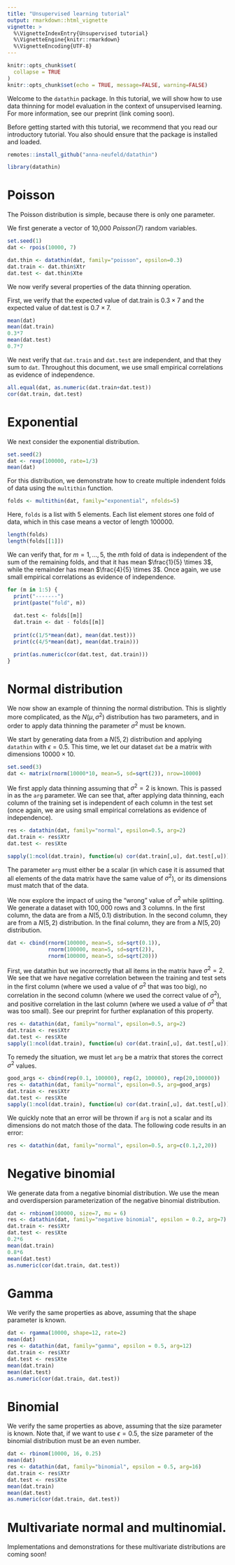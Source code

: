 ```yaml
---
title: "Unsupervised learning tutorial" 
output: rmarkdown::html_vignette
vignette: >
  %\VignetteIndexEntry{Unsupervised tutorial}
  %\VignetteEngine{knitr::rmarkdown}
  %\VignetteEncoding{UTF-8}
---
```


```r
knitr::opts_chunk$set(
  collapse = TRUE
)
knitr::opts_chunk$set(echo = TRUE, message=FALSE, warning=FALSE)
```

Welcome to the `datathin` package. In this tutorial, we will show how to use data thinning for model evaluation in the context of unsupervised learning. For more information, see our preprint (link coming soon).

Before getting started with this tutorial, we recommend that you read our introductory tutorial. You also should ensure that the package is installed and loaded. 


```r
remotes::install_github("anna-neufeld/datathin")
```

```r
library(datathin)
```




# Poisson

The Poisson distribution is simple, because there is only one parameter. 

We first generate a vector of 10,000 $Poisson(7)$ random variables. 

```r
set.seed(1)
dat <- rpois(10000, 7)
```

```r
dat.thin <- datathin(dat, family="poisson", epsilon=0.3)
dat.train <- dat.thin$Xtr
dat.test <- dat.thin$Xte
```

We now verify several properties of the data thinning operation.

First, we verify that the expected value of dat.train is $0.3 \times 7$ and the expected value of dat.test is $0.7 \times 7$. 

```r
mean(dat)
mean(dat.train)
0.3*7
mean(dat.test)
0.7*7
```

We next verify that `dat.train` and `dat.test` are independent, and that they sum to `dat`. Throughout this document, we use small empirical correlations as evidence of independence. 

```r
all.equal(dat, as.numeric(dat.train+dat.test))
cor(dat.train, dat.test)
```


# Exponential

We next consider the exponential distribution. 

```r
set.seed(2)
dat <- rexp(100000, rate=1/3)
mean(dat)
```

For this distribution, we demonstrate how to create multiple indendent folds of data using the ``multithin`` function. 

```r
folds <- multithin(dat, family="exponential", nfolds=5)
```

Here, `folds` is a list with 5 elements. Each list element stores one fold of data, which in this case means a vector of length 100000.

```r
length(folds)
length(folds[[1]])
```

We can verify that, for $m=1,\ldots,5$, the $m$th fold of data is independent of the sum of the remaining folds, and that it has mean $\frac{1}{5} \times 3$, while the remainder has mean $\frac{4}{5} \times 3$. Once again, we use small empirical correlations as evidence of independence.  

```r
for (m in 1:5) {
  print("-------")
  print(paste("fold", m))
  
  dat.test <- folds[[m]]
  dat.train <- dat - folds[[m]]
  
  print(c(1/5*mean(dat), mean(dat.test)))
  print(c(4/5*mean(dat), mean(dat.train)))

  print(as.numeric(cor(dat.test, dat.train)))
}
```


# Normal distribution

We now show an example of thinning the normal distribution. This is slightly more complicated, as the $N(\mu, \sigma^2)$ distribution has two parameters, and in order to apply data thinning the parameter $\sigma^2$ must be known. 

We start by generating data from a $N(5, 2)$ distribution and applying ``datathin`` with $\epsilon = 0.5$. This time, we let our dataset `dat` be a matrix with dimensions $10000 \times 10$. 

```r
set.seed(3)
dat <- matrix(rnorm(10000*10, mean=5, sd=sqrt(2)), nrow=10000)
```

We first apply data thinning assuming that $\sigma^2=2$ is known. This is passed in as the ``arg`` parameter. We can see that, after applying data thinning, each column of the training set is independent of each column in the test set (once again, we are using small empirical correlations as evidence of independence).

```r
res <- datathin(dat, family="normal", epsilon=0.5, arg=2)
dat.train <- res$Xtr
dat.test <- res$Xte

sapply(1:ncol(dat.train), function(u) cor(dat.train[,u], dat.test[,u]))
```

The parameter `arg` must either be a scalar (in which case it is assumed that all elements of the data matrix have the same value of $\sigma^2$), or its dimensions must match that of the data.

We now explore the impact of using the "wrong" value of $\sigma^2$ while splitting. We generate a dataset with $100,000$ rows and $3$ columns. In the first column, the data are from a $N(5, 0.1)$ distribution. In the second column, they are from a $N(5,2)$ distribution. In the final column, they are from a $N(5,20)$ distribution. 

```r
dat <- cbind(rnorm(100000, mean=5, sd=sqrt(0.1)),
             rnorm(100000, mean=5, sd=sqrt(2)),
             rnorm(100000, mean=5, sd=sqrt(20)))
```

First, we datathin but we incorrectly that all items in the matrix have $\sigma^2=2$. We see that we have negative correlation between the training and test sets in the first column (where we used a value of $\sigma^2$ that was too big), no correlation in the second column (where we used the correct value of $\sigma^2$), and positive correlation in the last column (where we used a value of $\sigma^2$ that was too small). See our preprint for further explanation of this property. 

```r
res <- datathin(dat, family="normal", epsilon=0.5, arg=2)
dat.train <- res$Xtr
dat.test <- res$Xte
sapply(1:ncol(dat.train), function(u) cor(dat.train[,u], dat.test[,u]))
```

To remedy the situation, we must let `arg` be a matrix that stores the correct $\sigma^2$ values.

```r
good_args <- cbind(rep(0.1, 100000), rep(2, 100000), rep(20,100000))
res <- datathin(dat, family="normal", epsilon=0.5, arg=good_args)
dat.train <- res$Xtr
dat.test <- res$Xte
sapply(1:ncol(dat.train), function(u) cor(dat.train[,u], dat.test[,u]))
```

We quickly note that an error will be thrown if `arg` is not a scalar and its dimensions do not match those of the data. The following code results in an error:

```r
res <- datathin(dat, family="normal", epsilon=0.5, arg=c(0.1,2,20))
```

# Negative binomial

We generate data from a negative binomial distribution. We use the mean and overdispersion parameterization of the negative binomial distribution. 

```r
dat <- rnbinom(100000, size=7, mu = 6)
res <- datathin(dat, family="negative binomial", epsilon = 0.2, arg=7)
dat.train <- res$Xtr
dat.test <- res$Xte
0.2*6
mean(dat.train)
0.8*6
mean(dat.test)
as.numeric(cor(dat.train, dat.test))
```

# Gamma 

We verify the same properties as above, assuming that the shape parameter is known. 

```r
dat <- rgamma(10000, shape=12, rate=2)
mean(dat)
res <- datathin(dat, family="gamma", epsilon = 0.5, arg=12)
dat.train <- res$Xtr
dat.test <- res$Xte
mean(dat.train)
mean(dat.test)
as.numeric(cor(dat.train, dat.test))
```


# Binomial 

We verify the same properties as above, assuming that the size parameter is known. Note that, if we want to use $\epsilon=0.5$, the size parameter of the binomial distribution must be an even number. 

```r
dat <- rbinom(10000, 16, 0.25)
mean(dat)
res <- datathin(dat, family="binomial", epsilon = 0.5, arg=16)
dat.train <- res$Xtr
dat.test <- res$Xte
mean(dat.train)
mean(dat.test)
as.numeric(cor(dat.train, dat.test))
```


# Multivariate normal and multinomial.

Implementations and demonstrations for these multivariate distributions are coming soon! 

